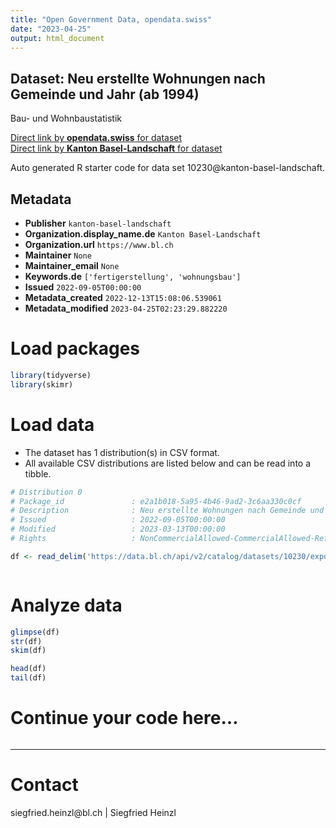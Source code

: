 ```yaml
---
title: "Open Government Data, opendata.swiss"
date: "2023-04-25"
output: html_document
---
```


## Dataset: Neu erstellte Wohnungen nach Gemeinde und Jahr (ab 1994)

Bau- und Wohnbaustatistik

[Direct link by **opendata.swiss** for dataset](https://opendata.swiss/de/dataset/neu-erstellte-wohnungen-nach-gemeinde-und-jahr-ab-1994)<br>
[Direct link by **Kanton Basel-Landschaft** for dataset](https://data.bl.ch/explore/dataset/10230/)

Auto generated R starter code for data set 10230@kanton-basel-landschaft.

## Metadata

- **Publisher** `kanton-basel-landschaft`
- **Organization.display_name.de** `Kanton Basel-Landschaft`
- **Organization.url** `https://www.bl.ch`
- **Maintainer** `None`
- **Maintainer_email** `None`
- **Keywords.de** `['fertigerstellung', 'wohnungsbau']`
- **Issued** `2022-09-05T00:00:00`
- **Metadata_created** `2022-12-13T15:08:06.539061`
- **Metadata_modified** `2023-04-25T02:23:29.882220`


# Load packages

```r

library(tidyverse)
library(skimr)

```

# Load data

-   The dataset has 1 distribution(s) in CSV format.
-   All available CSV distributions are listed below and can be read into a tibble.

```r

# Distribution 0
# Package_id               : e2a1b018-5a95-4b46-9ad2-3c6aa330c0cf
# Description              : Neu erstellte Wohnungen nach Gemeinde und Jahr (ab 1994) (csv)
# Issued                   : 2022-09-05T00:00:00
# Modified                 : 2023-03-13T00:00:00
# Rights                   : NonCommercialAllowed-CommercialAllowed-ReferenceRequired

df <- read_delim('https://data.bl.ch/api/v2/catalog/datasets/10230/exports/csv')



```

# Analyze data

```r

glimpse(df)
str(df)
skim(df)

head(df)
tail(df)

```

# Continue your code here...

```r

```

------------------------------------------------------------------------

# Contact

siegfried.heinzl@bl.ch | Siegfried Heinzl
